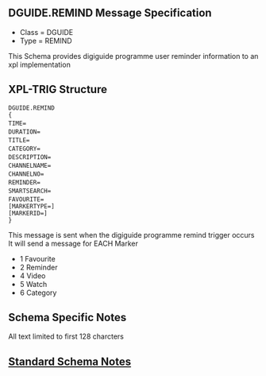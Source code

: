 == DGUIDE.REMIND Message Specification ==

*Class = DGUIDE
*Type  = REMIND

This Schema provides digiguide programme user reminder information to an xpl implementation

== XPL-TRIG Structure ==

 DGUIDE.REMIND
 {
 TIME=<hh:mm when program started>
 DURATION=<minutes>
 TITLE=<programme title>
 CATEGORY=<programme category description>
 DESCRIPTION=<programme description>
 CHANNELNAME=<name of channel>
 CHANNELNO=<assigned channel no>
 REMINDER=<digiguide reminder code>
 SMARTSEARCH=<digiguide smart search code>
 FAVOURITE=<digiguide favourite code>
 [MARKERTYPE=<marker type>]
 [MARKERID=<marker ID>]
 }

This message is sent when the digiguide programme remind trigger occurs
It will send a message for EACH Marker
*1 Favourite 
*2 Reminder 
*4 Video 
*5 Watch 
*6 Category 

== Schema Specific Notes ==

All text limited to first 128 charcters

== [[Standard Schema Notes]] ==